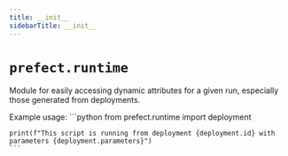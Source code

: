 ```yaml
---
title: __init__
sidebarTitle: __init__
---
```


# `prefect.runtime`



Module for easily accessing dynamic attributes for a given run, especially those generated from deployments.

Example usage:
    ```python
    from prefect.runtime import deployment

    print(f"This script is running from deployment {deployment.id} with parameters {deployment.parameters}")
    ```

